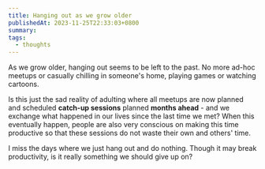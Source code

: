 ```yaml
---
title: Hanging out as we grow older
publishedAt: 2023-11-25T22:33:03+0800
summary:
tags:
  - thoughts
---
```


As we grow older, hanging out seems to be left to the past.
No more ad-hoc meetups or casually chilling in someone's home, playing games or watching cartoons.

Is this just the sad reality of adulting where all meetups are now planned and scheduled **catch-up sessions** planned **months ahead** - and we exchange what happened in our lives since the last time we met?
When this eventually happen, people are also very conscious on making this time productive so that these sessions do not waste their own and others' time.

I miss the days where we just hang out and do nothing. Though it may break productivity, is it really something we should give up on?
